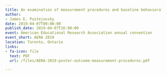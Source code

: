 ```yaml
---
title: An examination of measurement procedures and baseline behavioral outcomes in single-case research
author:
- James E. Pustejovsky
date: 2019-04-07T00:00:00
publish_date: 2019-04-07T16:00:00
event: American Educational Research Association annual convention
event_short: AERA 2019
location: Toronto, Ontario
links:
- fa-icon: file
  text: PDF
  url: /files/AERA-2019-poster-outcome-measurement-procedures.pdf

---
```





